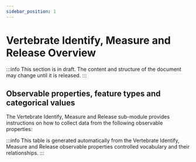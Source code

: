 ```yaml
---
sidebar_position: 1
---
```



# Vertebrate Identify, Measure and Release Overview

:::info
This section is in draft. The content and structure of the document may change until it is released.
:::

## Observable properties, feature types and categorical values

The Vertebrate Identify, Measure and Release sub-module provides instructions on how to collect data from the following observable properties:

<OverviewTable moduleOpCollectionUri="https://linked.data.gov.au/def/nrm/a66e0c78-6f5c-4e24-8223-d03f14891e45" />

:::info
This table is generated automatically from the Vertebrate Identify, Measure and Release observable properties controlled vocabulary and their relationships.
:::
